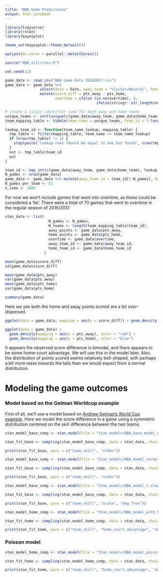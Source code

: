 ```yaml
---
title: "NBA Game Predictions"
output: html_notebook
---
```


```r
library(tidyverse)
library(rstan)
library(bayesplot)

theme_set(bayesplot::theme_default())

options(mc.cores = parallel::detectCores())

source("NBA_utilities.R")

set.seed(12)
```

```r
game_data <- read_csv("NBA Game Data 20162017.csv")
game_data <- game_data %>% 
                select(date = Date, away_team = "Visitor/Neutral", home_team = "Home/Neutral", pts_away = PTS_A, pts_home = PTS_H, overtime = OT) %>%
                mutate(score_diff = pts_away - pts_home,
                       overtime = ifelse (is.na(overtime), 0, 
                                          ifelse(stringr::str_length(overtime) == 2, 1, as.integer(substring(overtime, 1, 1)))))

# create a single identifier used for both away and home teams
unique_teams <- sort(unique(c(game_data$away_team, game_data$home_team)))
team_mapping_table <- tibble(team_name = unique_teams, team_id = 1:length(unique_teams))

lookup_team_id <- function(team_name_lookup, mapping_table) {
  tmp_table <- filter(mapping_table, team_name == team_name_lookup)
  if (nrow(tmp_table) != 1) {
    stop(paste("lookup-rows should be equal to one but found", nrow(tmp_table), "instead"))
  }
  out <- tmp_table$team_id
  out
}

team_id <- map_int(c(game_data$away_team, game_data$home_team), lookup_team_id, mapping_table = team_mapping_table)
N_games <- nrow(game_data)
game_data <- game_data %>% mutate(away_team_id = team_id[1:N_games], home_team_id = team_id[(N_games + 1):(2 * N_games)])
N_games_per_team <- 82
n_sims <- 4000

```

For now we won't include games that went into overtime, as these could be considered a 'tie'. There were a total of 70 games that went to overtime in the regular season of 2016/2017.

```r
stan_data <- list(
                    N_games <- N_games,
                    N_teams <- length(team_mapping_table$team_id),
                    away_points <- game_data$pts_away,
                    home_points <- game_data$pts_home,
                    overtime <- game_data$overtime,
                    away_team_id <- game_data$away_team_id,
                    home_team_id <- game_data$home_team_id
                  )
```

```r
mean(game_data$score_diff)
sd(game_data$score_diff)

mean(game_data$pts_away)
var(game_data$pts_away)
mean(game_data$pts_home)
var(game_data$pts_home)

summary(game_data)
```

Here we see both the home and away points scored are a bit over-dispersed.

```r
ggplot(data = game_data, mapping = aes(x = score_diff)) + geom_density(color = "blue")

ggplot(data = game_data) +
  geom_density(mapping = aes(x = pts_away), color = "red") +
  geom_density(mapping = aes(x = pts_home), color = "blue")
```


It appears the observed score difference is bimodal, and there appears to be some home-court advantage. We will use this in the model later.
Also, the distribution of points scored seems relatively bell-shaped, with perhaps a bit more mass towards the tails than we would expect from a normal distribution.


# Modeling the game outcomes


### Model based on the Gelman Worldcup example

First of all, we'll use a model based on [Andrew Gelman's World Cup example](https://andrewgelman.com/2014/07/15/stan-world-cup-update/). Here we model the score difference in a game using a symmetric distribution centered on the skill difference between the two teams.


```r
stan_model_base_comp <- stan_model(file = "Stan_models/NBA_base_model_normal.stan")

stan_fit_base <- sampling(stan_model_base_comp, data = stan_data, chains = 4, iter = n_sims)
```

```r
print(stan_fit_base, pars = c("team_skill", "stdev"))
```

```r
stan_model_base_comp <- stan_model(file = "Stan_models/NBA_model_normal_weak_priors.stan")

stan_fit_base <- sampling(stan_model_base_comp, data = stan_data, chains = 4, iter = n_sims)
```

```r
print(stan_fit_base, pars = c("team_skill", "stdev"))
```

```r
stan_model_base_comp <- stan_model(file = "Stan_models/NBA_model_t.stan")

stan_fit_base <- sampling(stan_model_base_comp, data = stan_data, chains = 4, iter = n_sims)
```

```r
print(stan_fit_base, pars = c("team_skill", "scale", "deg_free"))
```


```r
stan_model_home_comp <- stan_model(file = "Stan_models/NBA_model_with_home_court.stan")

stan_fit_home <- sampling(stan_model_home_comp, data = stan_data, chains = 4, iter = n_sims)
```


```r
print(stan_fit_home, pars = c("team_skill", "home_court_advantage", "deg_free", "scale"))
```


### Poisson model


```r
stan_model_home_comp <- stan_model(file = "Stan_models/NBA_model_poisson.stan")

stan_fit_home <- sampling(stan_model_home_comp, data = stan_data, chains = 4, iter = n_sims)
```


```r
print(stan_fit_home, pars = c("team_skill", "home_court_advantage", "deg_free", "scale"))
```

